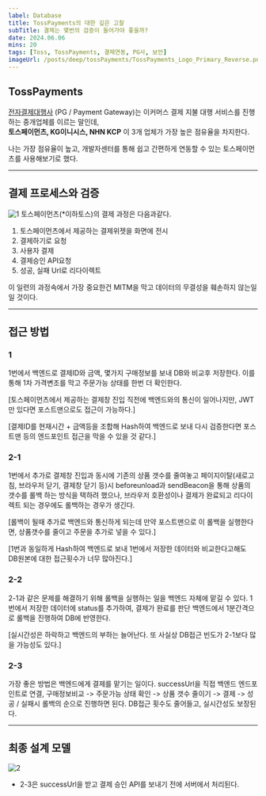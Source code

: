 ```yaml
---
label: Database
title: TossPayments의 대한 깊은 고찰
subTitle: 결제는 몇번의 검증이 들어가야 좋을까?
date: 2024.06.06
mins: 20
tags: [Toss, TossPayments, 결제연동, PG사, 보안]
imageUrl: /posts/deep/tossPayments/TossPayments_Logo_Primary_Reverse.png
---
```


## TossPayments

[전자결제대행사](https://namu.wiki/w/%EA%B2%B0%EC%A0%9C%EB%8C%80%ED%96%89%EC%82%AC) 
(PG / Payment Gateway)는 이커머스 결제 지불 대행 서비스를 진행하는 중개업체를 이르는 말인데,  
**토스페이먼츠, KG이니시스, NHN KCP** 이 3개 업체가 가장 높은 점유율을 차지한다.

나는 가장 점유율이 높고, 개발자센터를 통해 쉽고 간편하게 연동할 수 있는 토스페이먼츠를 사용해보기로 했다.

---

## 결제 프로세스와 검증

![1](/posts/deep/tossPayments/toss_payments.png "토스페이먼츠 결제 과정")
토스페이먼츠(*이하토스)의 결제 과정은 다음과같다.

1. 토스페이먼츠에서 제공하는 결제위젯을 화면에 전시
2. 결제하기로 요청
3. 사용자 결제
4. 결제승인 API요청
5. 성공, 실패 Url로 리다이렉트

이 일련의 과정속에서 가장 중요한건 MITM을 막고 데이터의 무결성을 훼손하지 않는일일 것이다.

---

## 접근 방법

### 1
1번에서 백엔드로 결제ID와 금액, 몇가지 구매정보를 보내 DB와 비교후 저장한다. 이를 통해 1차 가격변조를 막고 주문가능 상태를 한번 더 확인한다.

[토스페이먼츠에서 제공하는 결제창 진입 직전에 백엔드와의 통신이 일어나지만, JWT만 있다면 포스트맨으로도 접근이 가능하다.]

[결제ID를 현재시간 + 금액등을 조합해 Hash하여 백엔드로 보내 다시 검증한다면 포스트맨 등의 엔드포인트 접근을 막을 수 있을 것 같다.]

### 2-1
1번에서 추가로 결제창 진입과 동시에 기존의 상품 갯수를 줄여놓고 페이지이탈(새로고침, 브라우저 닫기, 결제창 닫기 등)시
beforeunload과 sendBeacon을 통해 상품의 갯수를 롤백 하는 방식을 택하려 했으나, 브라우저 호환성이나 결제가 완료되고 리다이렉트 되는 경우에도 롤백하는 경우가 생긴다.

[롤백이 될때 추가로 백엔드와 통신하게 되는데 만약 포스트맨으로 이 롤백을 실행한다면, 상품갯수를 줄이고 주문을 추가로 넣을 수 있다.]

[1번과 동일하게 Hash하여 백엔드로 보내 1번에서 저장한 데이터와 비교한다고해도 DB원본에 대한 접근횟수가 너무 많아진다.]

### 2-2
2-1과 같은 문제를 해결하기 위해 롤백을 실행하는 일을 백엔드 자체에 맡길 수 있다. 1번에서 저장한 데이터에 status를 추가하여,
결제가 완료를 판단 백엔드에서 1분간격으로 롤백을 진행하여 DB에 반영한다.

[실시간성은 하락하고 백엔드의 부하는 늘어난다. 또 사실상 DB접근 빈도가 2-1보다 많을 가능성도 있다.]

### 2-3
가장 좋은 방법은 백엔드에게 결제를 맡기는 일이다. successUrl을 직접 백엔드 엔드포인트로 연결,
구매정보비교 -> 주문가능 상태 확인 -> 상품 갯수 줄이기 -> 결제 -> 성공 / 실패시 롤백의 순으로 진행하면 된다.
DB접근 횟수도 줄어들고, 실시간성도 보장된다.

---

## 최종 설계 모델

![2](/posts/deep/tossPayments/toss_payments_arch.png "토스페이먼츠 설계")

- 2-3은 successUrl을 받고 결제 승인 API를 보내기 전에 서버에서 처리된다.










